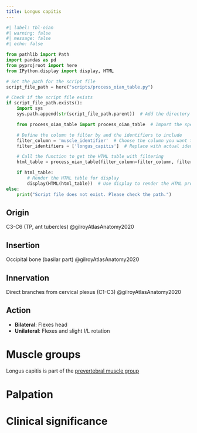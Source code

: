 ```yaml
---
title: Longus capitis
---
```





```python
#| label: tbl-oian
#| warning: false
#| message: false
#| echo: false

from pathlib import Path
import pandas as pd
from pyprojroot import here
from IPython.display import display, HTML

# Set the path for the script file
script_file_path = here("scripts/process_oian_table.py")

# Check if the script file exists
if script_file_path.exists():
    import sys
    sys.path.append(str(script_file_path.parent))  # Add the directory of the script to the system path

    from process_oian_table import process_oian_table  # Import the specific function

    # Define the column to filter by and the identifiers to include
    filter_column = 'muscle_identifier'  # Choose the column you want to filter by
    filter_identifiers = ['longus_capitis']  # Replace with actual identifiers you want to include

    # Call the function to get the HTML table with filtering
    html_table = process_oian_table(filter_column=filter_column, filter_identifiers=filter_identifiers)

    if html_table:
        # Render the HTML table for display
        display(HTML(html_table))  # Use display to render the HTML properly
else:
    print("Script file does not exist. Please check the path.")

```

## Origin {#origin}
C3-C6 (TP, ant tubercles) @gilroyAtlasAnatomy2020

## Insertion {#insertion}
Occipital bone (basilar part) @gilroyAtlasAnatomy2020

## Innervation {#innervation}
Direct branches from cervical plexus (C1-C3) @gilroyAtlasAnatomy2020

## Action {#action}

- **Bilateral**: Flexes head
- **Unilateral**: Flexes and slight I/L rotation

# Muscle groups
Longus capitis is part of the [prevertebral muscle group]({{< var ref-oians.path >}})


# Palpation


# Clinical significance